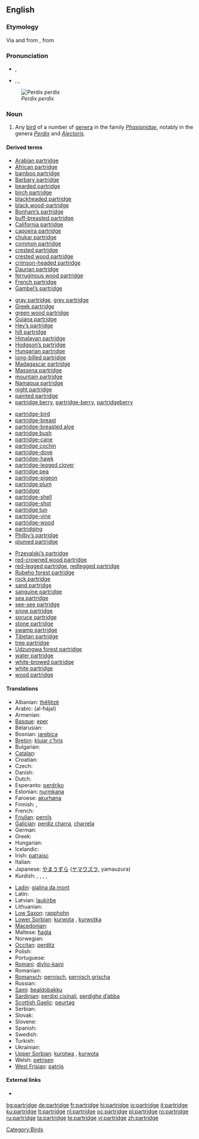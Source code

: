 ==English==

===Etymology===
Via {{etyl|enm}} and {{etyl|fro}} from {{etyl|la}} {{term|perdix|lang=la}}, from {{etyl|grc}} {{term|sc=polytonic|πέρδιξ|tr=perdix}}

===Pronunciation===
* {{a|UK}} {{IPA|/ˈpɑːtrɪʤ/}}, {{SAMPA|/"pA:trIdZ/}}
* {{a|US}} {{enPR|pärʹtrĭj}}, {{IPA|/ˈpɑrtrɪʤ/}}, {{SAMPA|/"pArtrIdZ/}}
[[File:Perdix perdix (Marek Szczepanek).jpg|thumb|''Perdix perdix'']]
===Noun===
{{en-noun|pl2=partridge}}

# Any [[bird]] of a number of [[genera]] in the family ''[[Phasianidae]]'', notably in the genera ''[[Perdix]]'' and ''[[Alectoris]]''.

====Derived terms====
{{rel-top4|terms derived from ''partridge''}}
* [[Arabian partridge]]
* [[African partridge]]
* [[bamboo partridge]]
* [[Barbary partridge]]
* [[bearded partridge]]
* [[birch partridge]]
* [[blackheaded partridge]]
* [[black wood-partridge]]
* [[Bonham’s partridge]]
* [[buff-breasted partridge]]
* [[California partridge]]
* [[capoeira partridge]]
* [[chukar partridge]]
* [[common partridge]]
* [[crested partridge]]
* [[crested wood partridge]]
* [[crimson-headed partridge]]
* [[Daurian partridge]]
* [[ferruginous wood partridge]]
* [[French partridge]]
* [[Gambel’s partridge]]
{{rel-mid4}}
* [[gray partridge]], [[grey partridge]]
* [[Greek partridge]]
* [[green wood partridge]]
* [[Guiana partridge]]
* [[Hey’s partridge]]
* [[hill partridge]]
* [[Himalayan partridge]]
* [[Hodgson’s partridge]]
* [[Hungarian partridge]]
* [[long-billed partridge]]
* [[Madagascar partridge]]
* [[Massena partridge]]
* [[mountain partridge]]
* [[Namaqua partridge]]
* [[night partridge]]
* [[painted partridge]]
* [[partridge berry]], [[partridge-berry]], [[partridgeberry]]
{{rel-mid4}}
* [[partridge-bird]]
* [[partridge-breast]]
* [[partridge-breasted aloe]]
* [[partridge bush]]
* [[partridge-cane]]
* [[partridge cochin]]
* [[partridge-dove]]
* [[partridge-hawk]]
* [[partridge-legged clover]]
* [[partridge pea]]
* [[partridge-pigeon]]
* [[partridge plum]]
* [[partridger]]
* [[partridge-shell]]
* [[partridge-shot]]
* [[partridge tun]]
* [[partridge-vine]]
* [[partridge-wood]]
* [[partridging]]
* [[Philby’s partridge]]
* [[plumed partridge]]
{{rel-mid4}}
* [[Przevalski’s partridge]]
* [[red-crowned wood partridge]]
* [[red-legged partridge]], [[redlegged partridge]]
* [[Rubeho forest partridge]]
* [[rock partridge]]
* [[sand partridge]]
* [[sanguine partridge]]
* [[sea partridge]]
* [[see-see partridge]]
* [[snow partridge]]
* [[spruce partridge]]
* [[stone partridge]]
* [[swamp partridge]]
* [[Tibetan partridge]]
* [[tree partridge]]
* [[Udzungwa forest partridge]]
* [[water partridge]]
* [[white-browed partridge]]
* [[white partridge]]
* [[wood partridge]]
{{rel-bottom}}

====Translations====
{{trans-top|any bird of the genera ''Perdix'' or ''Alectoris''}}
* Albanian: [[thëllëzë]]
* Arabic: {{Arab|[[حجل|الحجل]]}} (al-ħájal) {{m}}
* Armenian: {{t-|hy|կաքավ|tr=kak'av|sc=Armn|xs=Armenian}}
* [[Basque]]: [[eper]]
* Belarusian: {{t|be|курапатка|f|sc=Cyrl|xs=Belarusian}}
* Bosnian: [[jarebica]] {{f}}
* [[Breton]]: [[klujar c’hris]]
* Bulgarian: {{t|bg|яребица|f|tr=jarebica|sc=Cyrl}}
* [[Catalan]]: {{t|ca|perdiu|m}}
* Croatian: {{t|hr|skvržulja|f}}
* Czech: {{t-|cs|koroptev|f}}
* Danish: {{t+|da|agerhøne}}
* Dutch: {{t+|nl|patrijs|f}}
* Esperanto: [[perdriko]]
* Estonian: [[nurmkana]]
* Faroese: [[akurhøna]]
* Finnish: {{t+|fi|peltopyy}} {{i|Perdix}}, {{t-|fi|punapyy}} {{i|Alectoria}}
* French: {{t+|fr|perdrix|f}}
* [[Friulian]]: [[pernîs]]
* [[Galician]]: [[perdiz charra]], [[charrela]]
* German: {{t+|de|Rebhuhn|n}}
* Greek: {{t+|el|πέρδικα|f|tr=pérðika|sc=Grek}}
* Hungarian: {{t+|hu|fogoly}}
* Icelandic: {{t|is|akurhænsn}}
* Irish: [[patraisc]]
* Italian: {{t+|it|pernice|f}}
* Japanese: [[やまうずら]] ([[ヤマウズラ]], yamauzura)
* Kurdish: {{t+|ku|kew|m}} {{i|generic}}, {{t|ku|mêkew|f}} {{i|female}}, {{t+|ku|nêrekew|m}} {{i|male}}, {{t+|ku|çêlekew|m|f}} {{i|young}}, {{t-|ku|که‌و|sc=KUchar}}
{{trans-mid}}
* [[Ladin]]: [[gialina da mont]] {{f}}
* Latin: {{t-|la|perdix|c}}
* Latvian: [[laukirbe]]
* Lithuanian: {{t+|lt|kurapka|xs=Lithuanian}}
* [[Low Saxon]]: [[rapphohn]] {{f}}
* [[Lower Sorbian]]: [[kurwota]] {{f}}, [[kurwotka]] {{f}}
* [[Macedonian]]: {{t|mk|еребица|f|tr=erebica|sc=Cyrl|xs=Macedonian}}
* Maltese: [[ħaġla]] {{f}}
* Norwegian: {{t|no|rapphøne}}
* [[Occitan]]: [[perditz]] {{m}}
* Polish: {{t-|pl|kuropatwa|f}}
* Portuguese: {{t+|pt|perdiz|f}}
* [[Romani]]: [[divlio-kaini]] {{f}}
* Romanian: {{t+|ro|potârniche}}
* [[Romansch]]: [[pernisch]], [[pernisch grischa]]
* Russian: {{t|ru|куропатка|f|tr=kuropátka|sc=Cyrl}}
* [[Sami]]: [[bealdobakku]]
* [[Sardinian]]: [[perdixi cixinali]], [[perdighe d’abba]]
* [[Scottish Gaelic]]: [[peurtag]]
* Serbian: {{t|sr|jаребица|f|tr=jarebica}}
* Slovak: {{t|sk|jarabica|f}}
* Slovene: {{t+|sl|jerebica|f}}
* Spanish: {{t-|es|perdiz|f}}
* Swedish: {{t|sv|rapphöna|c}}
* Turkish: {{t|tr|çilkeklik}}
* Ukrainian: {{t|uk|сiрая курiпка|f|tr=siraja kuripka|sc=Cyrl|xs=Ukrainian}}
* [[Upper Sorbian]]: [[kurotwa]] {{f}}, [[kurwota]] {{f}}
* Welsh: [[petrisen]]
* [[West Frisian]]: [[patriis]]
{{trans-bottom}}

====External links====
* {{pedialite}}
[[Category:Birds]]

[[bg:partridge]]
[[de:partridge]]
[[fr:partridge]]
[[hi:partridge]]
[[io:partridge]]
[[it:partridge]]
[[ku:partridge]]
[[lt:partridge]]
[[nl:partridge]]
[[oc:partridge]]
[[pl:partridge]]
[[ro:partridge]]
[[ru:partridge]]
[[ta:partridge]]
[[te:partridge]]
[[vi:partridge]]
[[zh:partridge]]